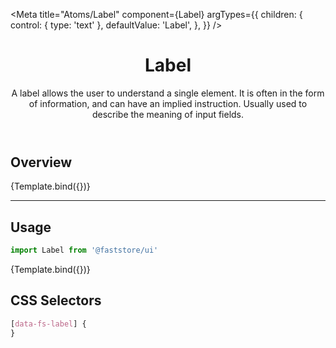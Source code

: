 

<Meta
  title="Atoms/Label"
  component={Label}
  argTypes={{
    children: {
      control: { type: 'text' },
      defaultValue: 'Label',
    },
  }}
/>


<header>

# Label

A label allows the user to understand a single element. It is often in the form of information, and can have an implied instruction. Usually used to describe the meaning of input fields.

</header>

## Overview

<Canvas>
  <Story
    name="overview-label"
    args={{
      id: 'overview-label',
    }}
  >
    {Template.bind({})}
  </Story>
</Canvas>

---

## Usage

```jsx
import Label from '@faststore/ui'
```

<Canvas>
  <Story
    name="default"
    args={{
      id: 'label-default',
    }}
  >
    {Template.bind({})}
  </Story>
</Canvas>

<ArgsTable story="default" />

## CSS Selectors

```css
[data-fs-label] {
}
```
